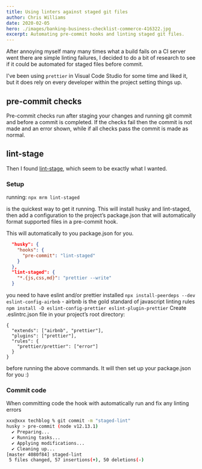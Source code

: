 ```yaml
---
title: Using linters against staged git files
author: Chris Williams
date: 2020-02-05
hero: ./images/banking-business-checklist-commerce-416322.jpg
excerpt: Automating pre-commit hooks and linting staged git files.
---
```



After annoying myself many many times what a build fails on a CI server went there are simple linting failures, I decided to do a bit of research to see if it could be automated for staged files before commit.

I've been using `prettier` in Visual Code Studio for some time and liked it, but it does rely on every developer within the project setting things up.

## pre-commit checks

Pre-commit checks run after staging your changes and running git commit and before a commit is completed. If the checks fail then the commit is not made and an error shown, while if all checks pass the commit is made as normal.

## lint-stage

Then I found [lint-stage](https://github.com/okonet/lint-staged), which seem to be exactly what I wanted.

### Setup

running:
`npx mrm lint-staged`

is the quickest way to get it running. This will install husky and lint-staged, then add a configuration to the project’s package.json that will automatically format supported files in a pre-commit hook.

This will automatically to you package.json for you.

```json
  "husky": {
    "hooks": {
      "pre-commit": "lint-staged"
    }
  },
  "lint-staged": {
    "*.{js,css,md}": "prettier --write"
  }
```

you need to have eslint and/or prettier installed
`npx install-peerdeps --dev eslint-config-airbnb` - airbnb is the gold standard of javascript linting rules
`npm install -D eslint-config-prettier eslint-plugin-prettier`
Create .eslintrc.json file in your project’s root directory:

```
{
  "extends": ["airbnb", "prettier"],
  "plugins": ["prettier"],
  "rules": {
    "prettier/prettier": ["error"]
  }
}

```
before running the above commands. It will then set up your package.json for you :)

### Commit code

When committing code the hook with automatically run and fix any linting errors

```sh
xxx@xxx techblog % git commit -m "staged-lint"
husky > pre-commit (node v12.13.1)
  ✔ Preparing...
  ✔ Running tasks...
  ✔ Applying modifications...
  ✔ Cleaning up...
[master 4080f84] staged-lint
 5 files changed, 57 insertions(+), 50 deletions(-)
````
